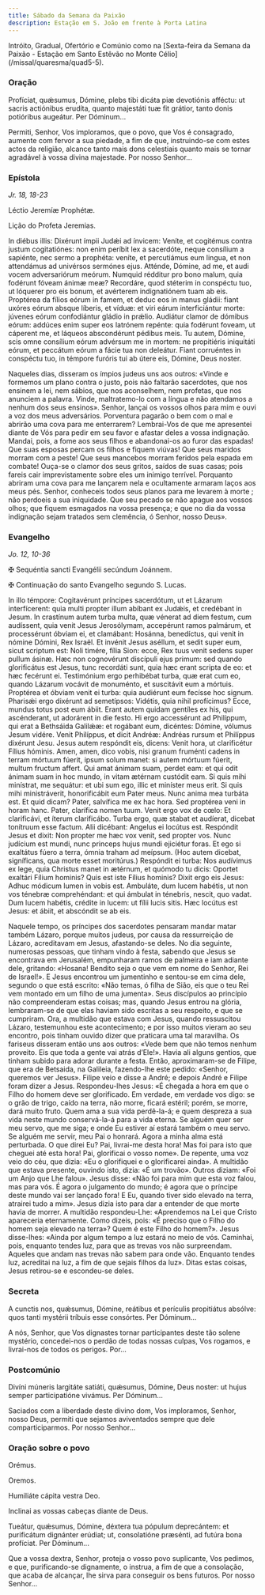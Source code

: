 ```yaml
---
title: Sábado da Semana da Paixão
description: Estação em S. João em frente à Porta Latina
---
```


<aside>
  Intróito, Gradual, Ofertório e Comúnio como na [Sexta-feira da Semana da
  Paixão - Estação em Santo Estêvão no Monte
  Célio](/missal/quaresma/quad5-5).
</aside>

### Oração

<div class="side-by-side not-content">

Profíciat, quǽsumus, Dómine, plebs tibi dicáta piæ devotiónis afféctu: ut sacris actiónibus erudíta, quanto majestáti tuæ fit grátior, tanto donis potióribus augeátur. Per Dóminum...

Permiti, Senhor, Vos imploramos, que o povo, que Vos é consagrado, aumente com fervor a sua piedade, a fim de que, instruindo-se com estes actos da religião, alcance tanto mais dons celestiais quanto mais se tornar agradável à vossa divina majestade. Por nosso Senhor...

</div>

### Epístola

<em>Jr. 18, 18-23</em>

<div class="side-by-side not-content">

Léctio Jeremíæ Prophétæ.

Lição do Profeta Jeremias.

In diébus illis: Dixérunt ímpii Judǽi ad ínvicem: Veníte, et cogitémus contra justum cogitatiónes: non enim períbit lex a sacerdóte, neque consílium a sapiénte, nec sermo a prophéta: veníte, et percutiámus eum lingua, et non attendámus ad univérsos sermónes ejus. Atténde, Dómine, ad me, et audi vocem adversariórum meórum. Numquid rédditur pro bono malum, quia fodérunt fóveam ánimæ meæ? Recordáre, quod stéterim in conspéctu tuo, ut lóquerer pro eis bonum, et avérterem indignatiónem tuam ab eis. Proptérea da fílios eórum in famem, et deduc eos in manus gládii: fiant uxóres eórum absque líberis, et víduæ: et viri eárum interficiántur morte: júvenes eórum confodiántur gládio in prǽlio. Audiátur clamor de dómibus eórum: addúces enim super eos latrónem repénte: quia fodérunt foveam, ut cáperent me, et láqueos abscondérunt pédibus meis. Tu autem, Dómine, scis omne consílium eórum advérsum me in mortem: ne propitiéris iniquitáti eórum, et peccátum eórum a fácie tua non deleátur. Fiant corruéntes in conspéctu tuo, in témpore furóris tui ab útere eis, Dómine, Deus noster.

Naqueles dias, disseram os ímpios judeus uns aos outros: «Vinde e formemos um plano contra o justo, pois não faltarão sacerdotes, que nos ensinem a lei, nem sábios, que nos aconselhem, nem profetas, que nos anunciem a palavra. Vinde, maltratemo-lo com a língua e não atendamos a nenhum dos seus ensinos». Senhor, lançai os vossos olhos para mim e ouvi a voz dos meus adversários. Porventura pagarão o bem com o mal e abrirão uma cova para me enterrarem? Lembrai-Vos de que me apresentei diante de Vós para pedir em seu favor e afastar deles a vossa indignação. Mandai, pois, a fome aos seus filhos e abandonai-os ao furor das espadas! Que suas esposas percam os filhos e fiquem viúvas! Que seus maridos morram com a peste! Que seus mancebos morram feridos pela espada em combate! Ouça-se o clamor dos seus gritos, saídos de suas casas; pois fareis cair imprevistamente sobre eles um inimigo terrível. Porquanto abriram uma cova para me lançarem nela e ocultamente armaram laços aos meus pés. Senhor, conheceis todos seus planos para me levarem à morte ; não perdoeis a sua iniquidade. Que seu pecado se não apague aos vossos olhos; que fiquem esmagados na vossa presença; e que no dia da vossa indignação sejam tratados sem clemência, ó Senhor, nosso Deus».

</div>

### Evangelho

<em>Jo. 12, 10-36</em>

<div class="side-by-side not-content">

<span class="cross text-red-500">✠</span> Sequéntia sancti Evangélii secúndum Joánnem.

<span class="cross text-red-500">✠</span> Continuação do santo Evangelho segundo S. Lucas.

In illo témpore: Cogitavérunt príncipes sacerdótum, ut et Lázarum interfícerent: quia multi propter illum abíbant ex Judǽis, et credébant in Jesum. In crastínum autem turba multa, quæ vénerat ad diem festum, cum audíssent, quia venit Jesus Jerosólymam, accepérunt ramos palmárum, et processérunt óbviam ei, et clamábant: Hosánna, benedíctus, qui venit in nómine Dómini, Rex Israël. Et invénit Jesus aséllum, et sedit super eum, sicut scriptum est: Noli timére, fília Sion: ecce, Rex tuus venit sedens super pullum ásinæ. Hæc non cognovérunt discípuli ejus primum: sed quando glorificátus est Jesus, tunc recordáti sunt, quia hæc erant scripta de eo: et hæc fecérunt ei. Testimónium ergo perhibébat turba, quæ erat cum eo, quando Lázarum vocávit de monuménto, et suscitávit eum a mórtuis. Proptérea et óbviam venit ei turba: quia audiérunt eum fecísse hoc signum. Pharisǽi ergo dixérunt ad semetípsos: Vidétis, quia nihil profícimus? Ecce, mundus totus post eum ábiit. Erant autem quidam gentíles ex his, qui ascénderant, ut adorárent in die festo. Hi ergo accessérunt ad Philíppum, qui erat a Bethsáida Galilǽæ: et rogábant eum, dicéntes: Dómine, vólumus Jesum vidére. Venit Philíppus, et dicit Andréæ: Andréas rursum et Philíppus dixérunt Jesu. Jesus autem respóndit eis, dicens: Venit hora, ut clarificétur Fílius hóminis. Amen, amen, dico vobis, nisi granum fruménti cadens in terram mórtuum fúerit, ipsum solum manet: si autem mórtuum fúerit, multum fructum affert. Qui amat ánimam suam, perdet eam: et qui odit ánimam suam in hoc mundo, in vitam ætérnam custódit eam. Si quis mihi minístrat, me sequátur: et ubi sum ego, illic et miníster meus erit. Si quis mihi ministráverit, honorificábit eum Pater meus. Nunc anima mea turbáta est. Et quid dicam? Pater, salvífica me ex hac hora. Sed proptérea veni in horam hanc. Pater, clarífica nomen tuum. Venit ergo vox de cœlo: Et clarificávi, et íterum clarificábo. Turba ergo, quæ stabat et audíerat, dicebat tonítruum esse factum. Alii dicébant: Angelus ei locútus est. Respóndit Jesus et dixit: Non propter me hæc vox venit, sed propter vos. Nunc judícium est mundi, nunc princeps hujus mundi ejiciétur foras. Et ego si exaltátus fúero a terra, ómnia traham ad meípsum. (Hoc autem dicebat, signíficans, qua morte esset moritúrus.) Respóndit ei turba: Nos audívimus ex lege, quia Christus manet in ætérnum, et quómodo tu dicis: Oportet exaltári Fílium hominis? Quis est iste Fílius hominis? Dixit ergo eis Jesus: Adhuc módicum lumen in vobis est. Ambuláte, dum lucem habétis, ut non vos ténebræ comprehéndant: et qui ámbulat in ténebris, nescit, quo vadat. Dum lucem habétis, crédite in lucem: ut fílii lucis sitis. Hæc locútus est Jesus: et ábiit, et abscóndit se ab eis.

Naquele tempo, os príncipes dos sacerdotes pensaram mandar matar também Lázaro, porque muitos judeus, por causa da ressurreição de Lázaro, acreditavam em Jesus, afastando-se deles. No dia seguinte, numerosas pessoas, que tinham vindo à festa, sabendo que Jesus se encontrava em Jerusalém, empunharam ramos de palmeira e iam adiante dele, gritando: «Hosana! Bendito seja o que vem em nome do Senhor, Rei de Israel!». E Jesus encontrou um jumentinho e sentou-se em cima dele, segundo o que está escrito: «Não temas, ó filha de Sião, eis que o teu Rei vem montado em um filho de uma jumenta». Seus discípulos ao princípio não compreenderam estas coisas; mas, quando Jesus entrou na glória, lembraram-se de que elas haviam sido escritas a seu respeito, e que se cumpriram. Ora, a multidão que estava com Jesus, quando ressuscitou Lázaro, testemunhou este acontecimento; e por isso muitos vieram ao seu encontro, pois tinham ouvido dizer que praticara uma tal maravilha. Os fariseus disseram então uns aos outros: «Vede bem que não temos nenhum proveito. Eis que toda a gente vai atrás d’Ele!». Havia ali alguns gentios, que tinham subido para adorar durante a festa. Então, aproximaram-se de Filipe, que era de Betsaida, na Galileia, fazendo-lhe este pedido: «Senhor, queremos ver Jesus». Filipe veio e disse a André; e depois André e Filipe foram dizer a Jesus. Respondeu-lhes Jesus: «É chegada a hora em que o Filho do homem deve ser glorificado. Em verdade, em verdade vos digo: se o grão de trigo, caído na terra, não morre, ficará estéril; porém, se morre, dará muito fruto. Quem ama a sua vida perdê-la-á; e quem despreza a sua vida neste mundo conservá-la-á para a vida eterna. Se alguém quer ser meu servo, que me siga; e onde Eu estiver aí estará também o meu servo. Se alguém me servir, meu Pai o honrará. Agora a minha alma está perturbada. O que direi Eu? Pai, livrai-me desta hora! Mas foi para isto que cheguei até esta hora! Pai, glorificai o vosso nome». De repente, uma voz veio do céu, que dizia: «Eu o glorifiquei e o glorificarei ainda». A multidão que estava presente, ouvindo isto, dizia: «É um trovão». Outros diziam: «Foi um Anjo que Lhe falou». Jesus disse: «Não foi para mim que esta voz falou, mas para vós. É agora o julgamento do mundo; é agora que o príncipe deste mundo vai ser lançado fora! E Eu, quando tiver sido elevado na terra, atrairei tudo a mim». Jesus dizia isto para dar a entender de que morte havia de morrer. A multidão respondeu-Lhe: «Aprendemos na Lei que Cristo apareceria eternamente. Como dizeis, pois: «É preciso que o Filho do homem seja elevado na terra»? Quem é este Filho do homem?». Jesus disse-lhes: «Ainda por algum tempo a luz estará no meio de vós. Caminhai, pois, enquanto tendes luz, para que as trevas vos não surpreendam. Aqueles que andam nas trevas não sabem para onde vão. Enquanto tendes luz, acreditai na luz, a fim de que sejais filhos da luz». Ditas estas coisas, Jesus retirou-se e escondeu-se deles.

</div>

### Secreta

<div class="side-by-side not-content">

A cunctis nos, quǽsumus, Dómine, reátibus et perículis propitiátus absólve: quos tanti mystérii tríbuis esse consórtes. Per Dóminum...

A nós, Senhor, que Vos dignastes tornar participantes deste tão solene mystério, concedei-nos o perdão de todas nossas culpas, Vos rogamos, e livrai-nos de todos os perigos. Por...

</div>

### Postcomúnio

<div class="side-by-side not-content">

Divíni múneris largitáte satiáti, quǽsumus, Dómine, Deus noster: ut hujus semper participatióne vivámus. Per Dóminum...

Saciados com a liberdade deste divino dom, Vos imploramos, Senhor, nosso Deus, permiti que sejamos aviventados sempre que dele comparticiparmos. Por nosso Senhor...

</div>

### Oração sobre o povo

<div class="side-by-side not-content">

<span class="text-red-500 text-center">Orémus.</span>

<span class="text-red-500 text-center">Oremos.</span>

Humiliáte cápita vestra Deo.

Inclinai as vossas cabeças diante de Deus.

Tueátur, quǽsumus, Dómine, déxtera tua pópulum deprecántem: et purificátum dignánter erúdiat; ut, consolatióne præsénti, ad futúra bona profíciat. Per Dóminum...

Que a vossa dextra, Senhor, proteja o vosso povo suplicante, Vos pedimos, e que, purificando-se dignamente, o instrua, a fim de que a consolação, que acaba de alcançar, lhe sirva para conseguir os bens futuros. Por nosso Senhor...

</div>
